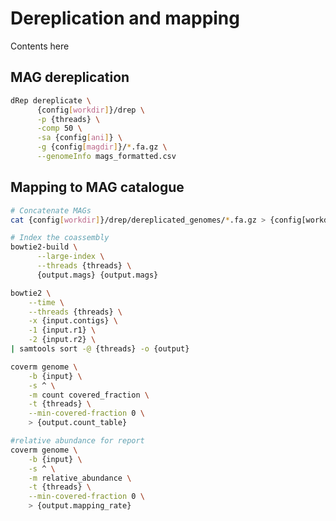 # Dereplication and mapping

Contents here

## MAG dereplication

```sh
dRep dereplicate \
      {config[workdir]}/drep \
      -p {threads} \
      -comp 50 \
      -sa {config[ani]} \
      -g {config[magdir]}/*.fa.gz \
      --genomeInfo mags_formatted.csv
```

## Mapping to MAG catalogue

```sh
# Concatenate MAGs
cat {config[workdir]}/drep/dereplicated_genomes/*.fa.gz > {config[workdir]}/mag_catalogue/{config[dmb]}_mags.fasta.gz

# Index the coassembly
bowtie2-build \
      --large-index \
      --threads {threads} \
      {output.mags} {output.mags}
```

```sh
bowtie2 \
    --time \
    --threads {threads} \
    -x {input.contigs} \
    -1 {input.r1} \
    -2 {input.r2} \
| samtools sort -@ {threads} -o {output}
```

```sh
coverm genome \
    -b {input} \
    -s ^ \
    -m count covered_fraction \
    -t {threads} \
    --min-covered-fraction 0 \
    > {output.count_table}

#relative abundance for report
coverm genome \
    -b {input} \
    -s ^ \
    -m relative_abundance \
    -t {threads} \
    --min-covered-fraction 0 \
    > {output.mapping_rate}
```
